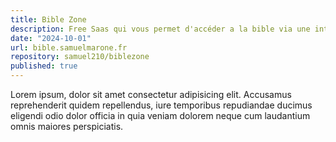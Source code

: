 ```yaml
---
title: Bible Zone
description: Free Saas qui vous permet d'accéder a la bible via une interface facile, et une API fournit ouvert sous demande.
date: "2024-10-01"
url: bible.samuelmarone.fr
repository: samuel210/biblezone
published: true
---
```


Lorem ipsum, dolor sit amet consectetur adipisicing elit. Accusamus reprehenderit quidem repellendus, iure temporibus repudiandae ducimus eligendi odio dolor officia in quia veniam dolorem neque cum laudantium omnis maiores perspiciatis.

